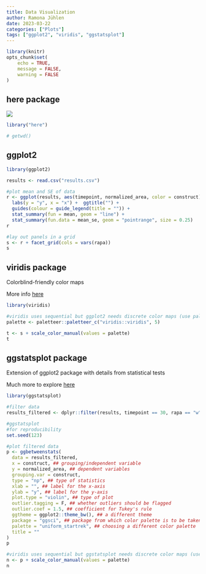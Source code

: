 ```yaml
---
title: Data Visualization
author: Ramona Jühlen
date: 2023-03-22
categories: ["Plots"]
tags: ["ggplot2", "viridis", "ggstatsplot"]
---
```


```r
library(knitr)
opts_chunk$set(
	echo = TRUE,
	message = FALSE,
	warning = FALSE
)
```

## here package

![](https://raw.githubusercontent.com/allisonhorst/stats-illustrations/master/rstats-artwork/here.png)

```r
library("here")

# getwd()
```

## ggplot2

```r
library(ggplot2)

results <- read.csv("results.csv")

#plot mean and SE of data
r <- ggplot(results, aes(timepoint, normalized_area, color = construct)) +
  labs(y = "y", x = "x") +  ggtitle("") +
  guides(colour = guide_legend(title = "")) +
  stat_summary(fun = mean, geom = "line") +
  stat_summary(fun.data = mean_se, geom = "pointrange", size = 0.25)
r

#lay out panels in a grid
s <- r + facet_grid(cols = vars(rapa))
s

```

## viridis package
Colorblind-friendly color maps

More info [here](https://cran.r-project.org/web/packages/viridis/vignettes/intro-to-viridis.html)

```r
library(viridis)

#viridis uses sequential but ggplot2 needs discrete color maps (use paletteer)
palette <- paletteer::paletteer_c("viridis::viridis", 5)

t <- s + scale_color_manual(values = palette)
t
```

## ggstatsplot package
Extension of ggplot2 package with details from statistical tests

Much more to explore [here](https://indrajeetpatil.github.io/ggstatsplot/index.html)


```r
library(ggstatsplot)

#filter data
results_filtered <- dplyr::filter(results, timepoint == 30, rapa == "w")

#ggstatsplot
#for reproducibility
set.seed(123)

#plot filtered data
p <- ggbetweenstats(
  data = results_filtered,
  x = construct, ## grouping/independent variable
  y = normalized_area, ## dependent variables
  grouping.var = construct,
  type = "np", ## type of statistics
  xlab = "", ## label for the x-axis
  ylab = "y", ## label for the y-axis
  plot.type = "violin", ## type of plot
  outlier.tagging = F, ## whether outliers should be flagged
  outlier.coef = 1.5, ## coefficient for Tukey's rule
  ggtheme = ggplot2::theme_bw(), ## a different theme
  package = "ggsci", ## package from which color palette is to be taken
  palette = "uniform_startrek", ## choosing a different color palette
  title = ""
)
p

#viridis uses sequential but ggstatsplot needs discrete color maps (use paletteer)
n <- p + scale_color_manual(values = palette)
n
```

